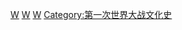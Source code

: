 {{Catnav|頁面分類|各種主題的頁面分類|各種主題的歷史|藝術史|現代藝術}}
{{Catnav|頁面分類|历史|各種主題的歷史|藝術史|現代藝術}}
{{Catnav|頁面分類|人类社会|運動|文化運動|藝術運動}}
{{Catnav|頁面分類|人类社会|運動|主义}}
{{Catnav|頁面分類|人类社会|社会科学|社会学|主义}}
{{Catnav|頁面分類|人类社会|社会科学|主义}}
{{Catnav|頁面分類|人类社会|生活|宗教|主义}}
{{Catnav|頁面分類|人类社会|文化|運動|主义}}
{{Catnav|頁面分類|人类社会|文化|艺术|藝術運動}}
{{Catnav|頁面分類|人类社会|文化|宗教|主义}}
{{Catnav|頁面分類|人类社会|文化|哲学|主义}}
{{Catnav|頁面分類|人类社会|政治|運動|主义}}
{{Catnav|頁面分類|人类社会|政治|主义}}
{{Catnav|頁面分類|人类社会|宗教|主义}}
{{Catnav|頁面分類|人文學科|艺术|藝術運動|現代藝術}}
{{Catnav|頁面分類|人文學科|艺术|藝術運動}}
{{Catnav|頁面分類|人文學科|艺术|藝術史|現代藝術}}
{{Catnav|頁面分類|人文學科|哲学|主义}}

{{catmore}}
{{Commonscat|Futurism (art)}}

[[Category:藝術運動|W]]
[[Category:现代艺术|W]]
[[Category:主义|W]]
[[Category:第一次世界大战文化史|Category:第一次世界大战文化史]]